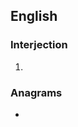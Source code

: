 {{also|hm|HM|.hm|H.M.|ḫm}}
==English==

===Interjection===
{{en-interj}}

# {{form of|Form|hmm|lang=en}}

===Anagrams===
* {{anagrams|en|a=hm|MH}}